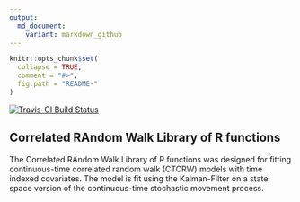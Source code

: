 ```yaml
---
output:
  md_document:
    variant: markdown_github
---
```


<!-- README.md is generated from README.Rmd. Please edit that file -->

```r
knitr::opts_chunk$set(
  collapse = TRUE,
  comment = "#>",
  fig.path = "README-"
)
```

[![Travis-CI Build Status](https://travis-ci.org/NMML/crawl.svg?branch=devel)](https://travis-ci.org/NMML/crawl)

## Correlated RAndom Walk Library of R functions

The Correlated RAndom Walk Library of R functions was designed for fitting continuous-time correlated random walk (CTCRW) models with time indexed covariates. The model is fit using the Kalman-Filter on a state space version of the continuous-time stochastic movement process.
